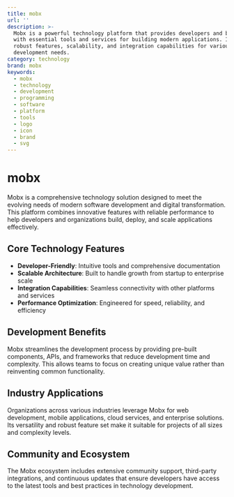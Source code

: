 ```yaml
---
title: mobx
url: ''
description: >-
  Mobx is a powerful technology platform that provides developers and businesses
  with essential tools and services for building modern applications. It offers
  robust features, scalability, and integration capabilities for various
  development needs.
category: technology
brand: mobx
keywords:
  - mobx
  - technology
  - development
  - programming
  - software
  - platform
  - tools
  - logo
  - icon
  - brand
  - svg
---
```


# mobx

Mobx is a comprehensive technology solution designed to meet the evolving needs of modern software development and digital transformation. This platform combines innovative features with reliable performance to help developers and organizations build, deploy, and scale applications effectively.

## Core Technology Features

- **Developer-Friendly**: Intuitive tools and comprehensive documentation
- **Scalable Architecture**: Built to handle growth from startup to enterprise scale
- **Integration Capabilities**: Seamless connectivity with other platforms and services
- **Performance Optimization**: Engineered for speed, reliability, and efficiency

## Development Benefits

Mobx streamlines the development process by providing pre-built components, APIs, and frameworks that reduce development time and complexity. This allows teams to focus on creating unique value rather than reinventing common functionality.

## Industry Applications

Organizations across various industries leverage Mobx for web development, mobile applications, cloud services, and enterprise solutions. Its versatility and robust feature set make it suitable for projects of all sizes and complexity levels.

## Community and Ecosystem

The Mobx ecosystem includes extensive community support, third-party integrations, and continuous updates that ensure developers have access to the latest tools and best practices in technology development.
